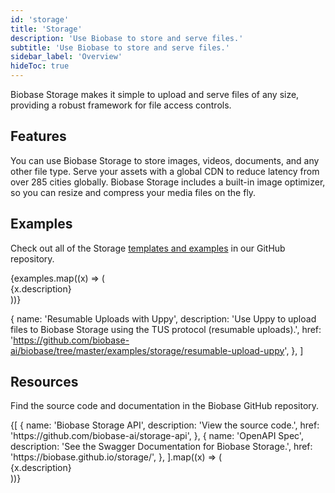 ```yaml
---
id: 'storage'
title: 'Storage'
description: 'Use Biobase to store and serve files.'
subtitle: 'Use Biobase to store and serve files.'
sidebar_label: 'Overview'
hideToc: true
---
```


Biobase Storage makes it simple to upload and serve files of any size, providing a robust framework for file access controls.

## Features

You can use Biobase Storage to store images, videos, documents, and any other file type. Serve your assets with a global CDN to reduce latency from over 285 cities globally. Biobase Storage includes a built-in image optimizer, so you can resize and compress your media files on the fly.

## Examples

Check out all of the Storage [templates and examples](https://github.com/biobase-ai/biobase/tree/master/examples/storage) in our GitHub repository.

<div className="grid md:grid-cols-12 gap-4 not-prose">
  {examples.map((x) => (
    <div className="col-span-12" key={x.href}>
      <Link href={x.href} passHref>
        <GlassPanel icon={'/docs/img/icons/github-icon'} hasLightIcon={true} title={x.name}>
          {x.description}
        </GlassPanel>
      </Link>
    </div>
  ))}
</div>

  {
    name: 'Resumable Uploads with Uppy',
    description:
      'Use Uppy to upload files to Biobase Storage using the TUS protocol (resumable uploads).',
    href: 'https://github.com/biobase-ai/biobase/tree/master/examples/storage/resumable-upload-uppy',
  },
]

## Resources

Find the source code and documentation in the Biobase GitHub repository.

<div className="grid md:grid-cols-12 gap-4 not-prose">
  {[
    {
      name: 'Biobase Storage API',
      description: 'View the source code.',
      href: 'https://github.com/biobase-ai/storage-api',
    },
    {
      name: 'OpenAPI Spec',
      description: 'See the Swagger Documentation for Biobase Storage.',
      href: 'https://biobase.github.io/storage/',
    },
  ].map((x) => (
    <div className="col-span-6" key={x.href}>
      <Link href={x.href} passHref>
        <GlassPanel title={x.name}>{x.description}</GlassPanel>
      </Link>
    </div>
  ))}
</div>
